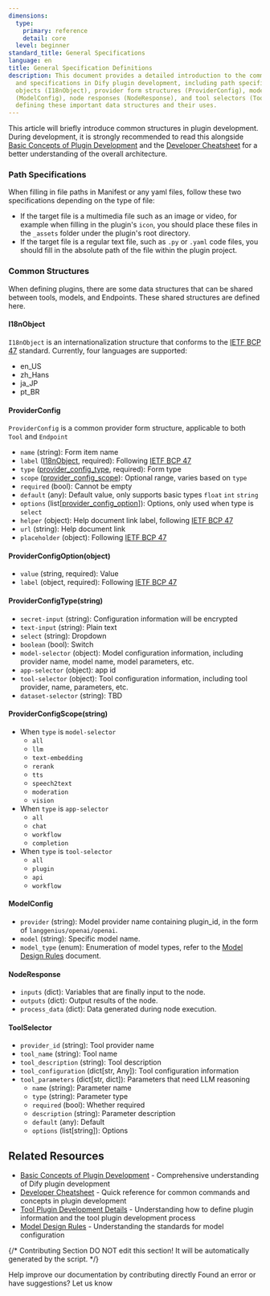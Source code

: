 ```yaml
---
dimensions:
  type:
    primary: reference
    detail: core
  level: beginner
standard_title: General Specifications
language: en
title: General Specification Definitions
description: This document provides a detailed introduction to the common structures
  and specifications in Dify plugin development, including path specifications, internationalization
  objects (I18nObject), provider form structures (ProviderConfig), model configurations
  (ModelConfig), node responses (NodeResponse), and tool selectors (ToolSelector),
  defining these important data structures and their uses.
---
```


This article will briefly introduce common structures in plugin development. During development, it is strongly recommended to read this alongside [Basic Concepts of Plugin Development](/plugin_dev_en/0111-getting-started-dify-plugin) and the [Developer Cheatsheet](/plugin_dev_en/0131-cheatsheet) for a better understanding of the overall architecture.

### Path Specifications

When filling in file paths in Manifest or any yaml files, follow these two specifications depending on the type of file:

* If the target file is a multimedia file such as an image or video, for example when filling in the plugin's `icon`, you should place these files in the `_assets` folder under the plugin's root directory.
* If the target file is a regular text file, such as `.py` or `.yaml` code files, you should fill in the absolute path of the file within the plugin project.

### Common Structures

When defining plugins, there are some data structures that can be shared between tools, models, and Endpoints. These shared structures are defined here.

#### I18nObject

`I18nObject` is an internationalization structure that conforms to the [IETF BCP 47](https://tools.ietf.org/html/bcp47) standard. Currently, four languages are supported:

* en_US
* zh_Hans
* ja_JP
* pt_BR

#### ProviderConfig

`ProviderConfig` is a common provider form structure, applicable to both `Tool` and `Endpoint`

* `name` (string): Form item name
* `label` ([I18nObject](#i18nobject), required): Following [IETF BCP 47](https://tools.ietf.org/html/bcp47)
* `type` ([provider_config_type](#providerconfigtype-string), required): Form type
* `scope` ([provider_config_scope](#providerconfigscope-string)): Optional range, varies based on `type`
* `required` (bool): Cannot be empty
* `default` (any): Default value, only supports basic types `float` `int` `string`
* `options` (list\[[provider_config_option](#providerconfigoption-object)]): Options, only used when type is `select`
* `helper` (object): Help document link label, following [IETF BCP 47](https://tools.ietf.org/html/bcp47)
* `url` (string): Help document link
* `placeholder` (object): Following [IETF BCP 47](https://tools.ietf.org/html/bcp47)

#### ProviderConfigOption(object)

* `value` (string, required): Value
* `label` (object, required): Following [IETF BCP 47](https://tools.ietf.org/html/bcp47)

#### ProviderConfigType(string)

* `secret-input` (string): Configuration information will be encrypted
* `text-input` (string): Plain text
* `select` (string): Dropdown
* `boolean` (bool): Switch
* `model-selector` (object): Model configuration information, including provider name, model name, model parameters, etc.
* `app-selector` (object): app id
* `tool-selector` (object): Tool configuration information, including tool provider, name, parameters, etc.
* `dataset-selector` (string): TBD

#### ProviderConfigScope(string)

* When `type` is `model-selector`
  * `all`
  * `llm`
  * `text-embedding`
  * `rerank`
  * `tts`
  * `speech2text`
  * `moderation`
  * `vision`
* When `type` is `app-selector`
  * `all`
  * `chat`
  * `workflow`
  * `completion`
* When `type` is `tool-selector`
  * `all`
  * `plugin`
  * `api`
  * `workflow`

#### ModelConfig

* `provider` (string): Model provider name containing plugin_id, in the form of `langgenius/openai/openai`.
* `model` (string): Specific model name.
* `model_type` (enum): Enumeration of model types, refer to the [Model Design Rules](/plugin_dev_en/0411-model-designing-rules#modeltype) document.

#### NodeResponse

* `inputs` (dict): Variables that are finally input to the node.
* `outputs` (dict): Output results of the node.
* `process_data` (dict): Data generated during node execution.

#### ToolSelector

* `provider_id` (string): Tool provider name
* `tool_name` (string): Tool name
* `tool_description` (string): Tool description
* `tool_configuration` (dict\[str, Any]): Tool configuration information
* `tool_parameters` (dict\[str, dict]): Parameters that need LLM reasoning
  * `name` (string): Parameter name
  * `type` (string): Parameter type
  * `required` (bool): Whether required
  * `description` (string): Parameter description
  * `default` (any): Default
  * `options` (list\[string]): Options

## Related Resources

- [Basic Concepts of Plugin Development](/plugin_dev_en/0111-getting-started-dify-plugin) - Comprehensive understanding of Dify plugin development
- [Developer Cheatsheet](/plugin_dev_en/0131-cheatsheet) - Quick reference for common commands and concepts in plugin development
- [Tool Plugin Development Details](/plugin_dev_en/0222-tool-plugin) - Understanding how to define plugin information and the tool plugin development process
- [Model Design Rules](/plugin_dev_en/0411-model-designing-rules) - Understanding the standards for model configuration

{/*
Contributing Section
DO NOT edit this section!
It will be automatically generated by the script.
*/}

<CardGroup cols="2">
    <Card
        title="Edit this page"
        icon="pen-to-square"
        href="https://github.com/langgenius/dify-docs-mintlify/edit/main/plugin_dev_en/0411-general-specifications.mdx"
    >
        Help improve our documentation by contributing directly
    </Card>
    <Card
        title="Report an issue"
        icon="github"
        href="https://github.com/langgenius/dify-docs-mintlify/issues/new?title=Documentation%20Issue%3A%20general-specificati&body=%23%23%20Issue%20Description%0A%3C%21--%20Please%20briefly%20describe%20the%20issue%20you%20found%20--%3E%0A%0A%23%23%20Page%20Link%0Ahttps%3A%2F%2Fgithub.com%2Flanggenius%2Fdify-docs-mintlify%2Fblob%2Fmain%2Fplugin_dev_en%2F0411-general-specifications.mdx%0A%0A%23%23%20Suggested%20Changes%0A%3C%21--%20If%20you%20have%20specific%20suggestions%20for%20changes%2C%20please%20describe%20them%20here%20--%3E%0A%0A%3C%21--%20Thank%20you%20for%20helping%20improve%20our%20documentation%21%20--%3E"
    >
        Found an error or have suggestions? Let us know
    </Card>
</CardGroup>
